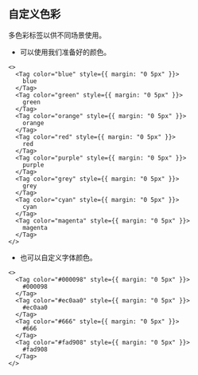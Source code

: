 ## 自定义色彩

多色彩标签以供不同场景使用。

- 可以使用我们准备好的颜色。

```tsx live=true
<>
  <Tag color="blue" style={{ margin: "0 5px" }}>
    blue
  </Tag>
  <Tag color="green" style={{ margin: "0 5px" }}>
    green
  </Tag>
  <Tag color="orange" style={{ margin: "0 5px" }}>
    orange
  </Tag>
  <Tag color="red" style={{ margin: "0 5px" }}>
    red
  </Tag>
  <Tag color="purple" style={{ margin: "0 5px" }}>
    purple
  </Tag>
  <Tag color="grey" style={{ margin: "0 5px" }}>
    grey
  </Tag>
  <Tag color="cyan" style={{ margin: "0 5px" }}>
    cyan
  </Tag>
  <Tag color="magenta" style={{ margin: "0 5px" }}>
    magenta
  </Tag>
</>
```

- 也可以自定义字体颜色。

```tsx live=true
<>
  <Tag color="#000098" style={{ margin: "0 5px" }}>
    #000098
  </Tag>
  <Tag color="#ec0aa0" style={{ margin: "0 5px" }}>
    #ec0aa0
  </Tag>
  <Tag color="#666" style={{ margin: "0 5px" }}>
    #666
  </Tag>
  <Tag color="#fad908" style={{ margin: "0 5px" }}>
    #fad908
  </Tag>
</>
```
